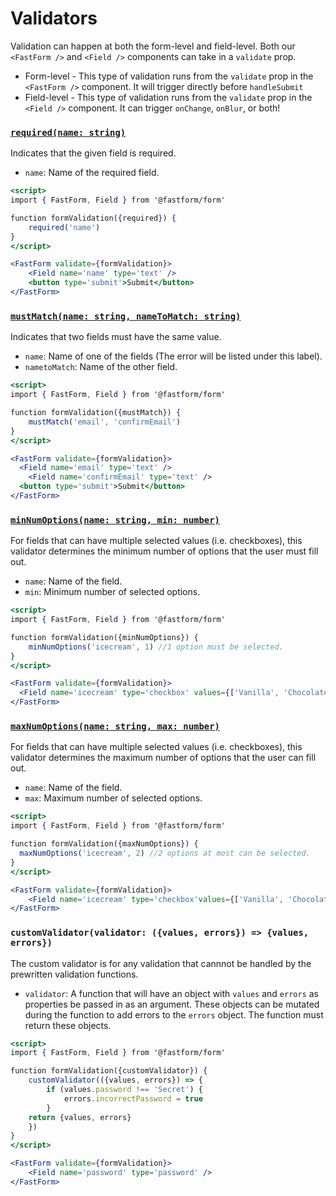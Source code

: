 
<Meta title='Validators/Validators' />

# Validators
Validation can happen at both the form-level and field-level. Both our `<FastForm />` and `<Field />` components can take in a `validate` prop.
- Form-level - This type of validation runs from the `validate` prop in the `<FastForm />` component. It will trigger directly before `handleSubmit`
- Field-level - This type of validation runs from the `validate` prop in the `<Field />` component. It can trigger `onChange`, `onBlur`, or both!


### [`required(name: string)`](?path=/story/validators-required--required)
Indicates that the given field is required.
- `name`: Name of the required field.

```jsx
<script>
import { FastForm, Field } from '@fastform/form'

function formValidation({required}) {
	required('name')
}
</script>

<FastForm validate={formValidation}>
    <Field name='name' type='text' />
    <button type='submit'>Submit</button>
</FastForm>
```

### [`mustMatch(name: string, nameToMatch: string)`](?path=/story/validators-mustmatch--must-match)
Indicates that two fields must have the same value.
- `name`: Name of one of the fields (The error will be listed under this label).
- `nametoMatch`: Name of the other field.
```jsx
<script>
import { FastForm, Field } from '@fastform/form'

function formValidation({mustMatch}) {
	mustMatch('email', 'confirmEmail')
}
</script>

<FastForm validate={formValidation}>
  <Field name='email' type='text' />
	<Field name='confirmEmail' type='text' />
  <button type='submit'>Submit</button>
</FastForm>
```

### [`minNumOptions(name: string, min: number)`](?path=/story/validators-minnumoptions--min-num-options)
For fields that can have multiple selected values (i.e. checkboxes), this validator determines the minimum number of options that the user must fill out.
- `name`: Name of the field.
- `min`: Minimum number of selected options.

```jsx
<script>
import { FastForm, Field } from '@fastform/form'

function formValidation({minNumOptions}) {
	minNumOptions('icecream', 1) //1 option must be selected.
}
</script>

<FastForm validate={formValidation}>
  <Field name='icecream' type='checkbox' values={['Vanilla', 'Chocolate', 'Cookies N Cream']} />
</FastForm>
```
### [`maxNumOptions(name: string, max: number)`](?path=/story/validators-maxnumoptions--max-num-options)
For fields that can have multiple selected values (i.e. checkboxes), this validator determines the maximum number of options that the user can fill out.
- `name`: Name of the field.
- `max`: Maximum number of selected options.

```jsx
<script>
import { FastForm, Field } from '@fastform/form'

function formValidation({maxNumOptions}) {
  maxNumOptions('icecream', 2) //2 options at most can be selected.
}
</script>

<FastForm validate={formValidation}>
	<Field name='icecream' type='checkbox'values={['Vanilla', 'Chocolate', 'Cookies N Cream']} />
</FastForm>
```
### `customValidator(validator: ({values, errors}) => {values, errors})`
The custom validator is for any validation that cannnot be handled by the prewritten validation functions.
- `validator`: A function that will have an object with `values` and `errors` as properties be passed in as an argument. These objects can be mutated during the function to add errors to the `errors` object. The function must return these objects.

```jsx
<script>
import { FastForm, Field } from '@fastform/form'

function formValidation({customValidator}) {
	customValidator(({values, errors}) => {
		if (values.password !== 'Secret') {
			errors.incorrectPassword = true
		}
	return {values, errors}
	})
}
</script>

<FastForm validate={formValidation}>
	<Field name='password' type='password' />
</FastForm>
```